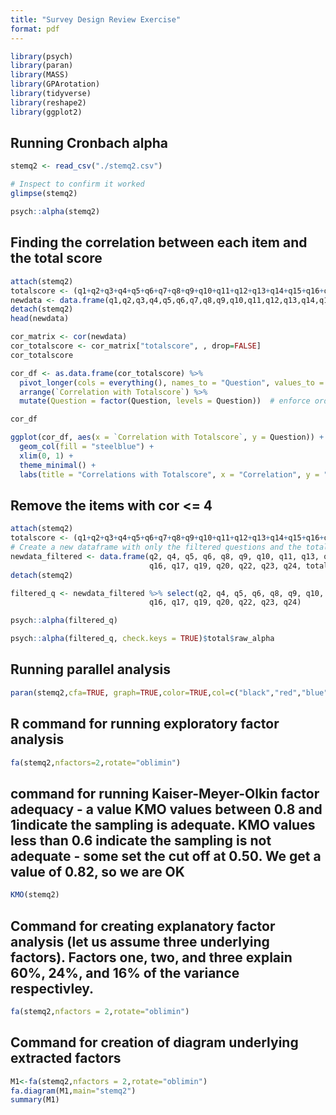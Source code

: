 ```yaml
---
title: "Survey Design Review Exercise"
format: pdf
---
```


```r
library(psych)
library(paran) 
library(MASS)
library(GPArotation)
library(tidyverse)
library(reshape2)
library(ggplot2)
```

## Running Cronbach alpha 

```r
stemq2 <- read_csv("./stemq2.csv")

# Inspect to confirm it worked
glimpse(stemq2)
```


```r
psych::alpha(stemq2)
```


## Finding the correlation between each item and the total score

```r
attach(stemq2)
totalscore <- (q1+q2+q3+q4+q5+q6+q7+q8+q9+q10+q11+q12+q13+q14+q15+q16+q17+q18+q19+q20+q21+q22+q23+q24)
newdata <- data.frame(q1,q2,q3,q4,q5,q6,q7,q8,q9,q10,q11,q12,q13,q14,q15,q16,q17,q18,q19,q20,q21,q22,q23,q24,totalscore)
detach(stemq2)
head(newdata)

cor_matrix <- cor(newdata)
cor_totalscore <- cor_matrix["totalscore", , drop=FALSE]
cor_totalscore

cor_df <- as.data.frame(cor_totalscore) %>%
  pivot_longer(cols = everything(), names_to = "Question", values_to = "Correlation with Totalscore") %>%
  arrange(`Correlation with Totalscore`) %>%
  mutate(Question = factor(Question, levels = Question))  # enforce ordering

cor_df

ggplot(cor_df, aes(x = `Correlation with Totalscore`, y = Question)) +
  geom_col(fill = "steelblue") +
  xlim(0, 1) +
  theme_minimal() +
  labs(title = "Correlations with Totalscore", x = "Correlation", y = "Question")
```

## Remove the items with cor <= 4

```r
attach(stemq2)
totalscore <- (q1+q2+q3+q4+q5+q6+q7+q8+q9+q10+q11+q12+q13+q14+q15+q16+q17+q18+q19+q20+q21+q22+q23+q24)
# Create a new dataframe with only the filtered questions and the total score
newdata_filtered <- data.frame(q2, q4, q5, q6, q8, q9, q10, q11, q13, q15, 
                               q16, q17, q19, q20, q22, q23, q24, totalscore)
detach(stemq2)

filtered_q <- newdata_filtered %>% select(q2, q4, q5, q6, q8, q9, q10, q11, q13, q15, 
                               q16, q17, q19, q20, q22, q23, q24)

psych::alpha(filtered_q)

psych::alpha(filtered_q, check.keys = TRUE)$total$raw_alpha
```

 
 
## Running parallel analysis

```r
paran(stemq2,cfa=TRUE, graph=TRUE,color=TRUE,col=c("black","red","blue"))
```


## R command for running exploratory factor analysis

```r
fa(stemq2,nfactors=2,rotate="oblimin")
```

## command for running Kaiser-Meyer-Olkin factor adequacy - a value KMO values between 0.8 and 1indicate the sampling is adequate. KMO values less than 0.6 indicate the sampling is not adequate - some set the cut off at 0.50. We get a value of 0.82, so we are OK

```r
KMO(stemq2)
```

## Command for creating explanatory factor analysis (let us assume three underlying factors). Factors one, two, and three explain 60%, 24%, and 16% of the variance respectivley.

```r
fa(stemq2,nfactors = 2,rotate="oblimin")
```


## Command for creation of diagram underlying extracted factors 

```r
M1<-fa(stemq2,nfactors = 2,rotate="oblimin")
fa.diagram(M1,main="stemq2")
summary(M1)
```



